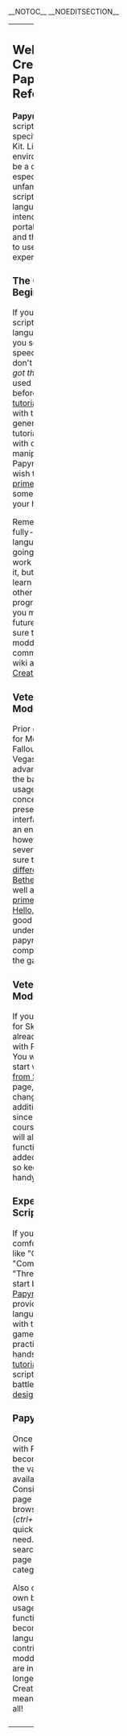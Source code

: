 __NOTOC__ __NOEDITSECTION__

{|style="color:black;" width="100%" border="0" cellpadding="5" valign="top"
|valign="top"|
==Welcome to the Creation Kit Papyrus Reference==
'''Papyrus''' is an entirely new scripting system created specifically for the Creation Kit.  Like any scripting environment, Papyrus can be a daunting system, especially for those who are unfamiliar with other scripting or programming languages.  This page is intended to serve as your portal to all things Papyrus, and there are several ways to use it, depending on expertise level.
===The Complete Beginner===
If you've never used a scripting or programming language before, it will take you some time to get up to speed with Papyrus, but don't worry: ''you've totally got this''.  If you've never used a Bethesda toolset before, consider some [[:Category:Tutorials|basic tutorials]] to get your footing with the Creation Kit in general.  The [[Bethesda_Tutorial_Papyrus_Hello_World|Hello, World]] tutorial will get you started with creating and manipulating your own Papyrus scripts.  You may wish to read the [[Papyrus_Introduction|Papyrus primer]] as well, even though some concepts may go over your head for now.

Remember that Papyrus is a fully-fledged scripting language.  As such, it's going to take substantial work to become adept with it, but much of what you learn will directly apply to other scripting and programming languages you may wish to learn in the future.  Stick with it, and be sure to get help from other modders in online communities such as this wiki and the official [http://community.bethesda.net/community/fallout/fallout-4/creation-kit-beta/ Fallout 4 Creation Kit forum]!

===Veteran Bethesda Modders===
Prior experience in modding for Morrowind, Oblivion, Fallout 3 or Fallout: New Vegas will give you an advantage with Papyrus, as the basic terminology and usage of many core concepts has been preserved.  Papyrus interfaces with the game in an entirely new way, however, and introduces several new concepts. Be sure to read about the  [[Differences_from_Previous_Scripting|differences from previous Bethesda scripting tools]], as well as the general [[Papyrus_Introduction|Papyrus primer]] before diving in.  The [[Bethesda_Tutorial_Papyrus_Hello_World|Hello, World]] tutorial is also a good starting point understanding how a papyrus script is created, compiled, and connected to the game.

===Veteran Skyrim Modder===
If you have done modding for Skyrim then you'll already be mostly familiar with Papyrus for Fallout 4. You will probably want to start with the [[Differences from Skyrim to Fallout 4]] page, which details the changes and the new additions to the language since the last game. Of course, this category page will also list all the new functions that have been added to Fallout 4 as well, so keep that search bar handy!

===Experienced Scripters/Programmers===
If you're already comfortable with concepts like "Object-Oriented", "Compiling" and "Threading", you'll want to start by looking over the [[Papyrus_Introduction|Papyrus primer]].  This article provides an overview of the language, how it interacts with the Creation Kit and game, and includes a few practical examples.  For a hands-on project, try [[Bethesda_Tutorial_Papyrus_Events_and_Properties|this tutorial]], which adds some scripted gameplay to a boss battle introduced in the [[:Category:Bethesda_Level_Design_Tutorial_Series|level design tutorial series]].

===Papyrus Expert===
Once you're comfortable with Papyrus, this page will become a useful index of the various functions available in the language.  Consider bookmarking this page and using your browser "search" function (''ctrl+F in most browsers'') to quickly search for what you need. More articles can be searched on the second page of the wiki Papyrus category.

Also consider adding your own best practices and usage examples to existing function pages as you become proficient with the language.  These contributions to the modding knowledge base are instrumental to the longevity and vitality of the Creation Kit community - meaning better mods for us all!

|style="color:black;" width="30%" border="0" cellpadding="5" valign="top"|
== Papyrus Index ==
=== Papyrus Concepts ===
* [[Papyrus Introduction|Papyrus Primer]]
* [[Differences_from_Previous_Scripting|Differences from Previous Scripting]]
* [[Differences from Skyrim to Fallout 4]]
* [[Variables and Properties (Papyrus)|Variables & Properties]]
* [[Papyrus_Naming_Conventions|Papyrus Naming Conventions]]
* [[Expression_Reference|Expressions]]
* [[Operator_Reference|Operators]]
* [[Function_Reference|Functions]]
* [[Statement_Reference|Statements]]
* [[Arrays (Papyrus)|Arrays]]
* [[Structs (Papyrus)|Structs]]
* [[States (Papyrus)|States]]
* [[Extending Scripts (Papyrus)|Extending Scripts]]
* [[Threading Notes (Papyrus)|Notes on Threading]]
* [[Persistence (Papyrus)|Persistence]]
* [[Save File Notes (Papyrus)|Notes on Saves]]
* [[Performance (Papyrus)|Performance]]
* [[:Category:Events | Events]]
* [[Remote Papyrus Event Registration]]
* [[Custom Papyrus Events]]
* [[Papyrus Projects]]
* [[Inter-mod Communication]]

=== Other Resources ===
* [[Papyrus FAQs]]
* [[:Category:Text Editors|Choosing a Text Editor]]

===External Text Editors===
* [[Sublime Text]]
* [[Atom]]
* [[Notepad++]]
* [[Visual Studio Code]]

=== Reference Pages ===
* [[:Category:Papyrus Language Reference|Papyrus Language Reference]]
* [[:Category:Script Objects|Papyrus Script Objects]]
* [[Papyrus Compiler Reference]]
* [[Papyrus Compiler Errors]]
* [[Papyrus Runtime Errors]]
* [[INI Settings (Papyrus)|Papyrus-related INI Settings]]
* [[Gamesettings (Papyrus)|Papyrus-related Gamesettings]]
* [[Console Commands (Papyrus)|Papyrus-related Console Commands]]
* [[Papyrus_Glossary|Glossary of Terms]]
|-
|colspan=2|
|}
